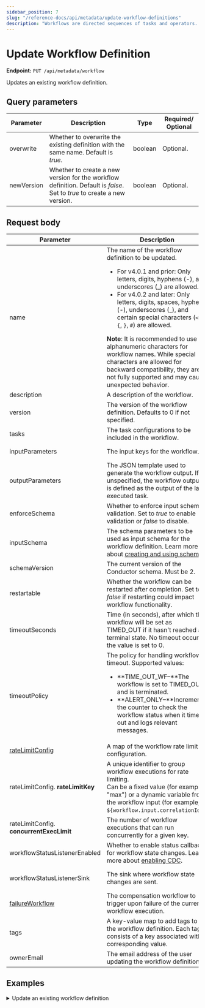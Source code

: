 ```yaml
---
sidebar_position: 7
slug: "/reference-docs/api/metadata/update-workflow-definitions"
description: "Workflows are directed sequences of tasks and operators. This API is used to update workflow definitions in Orkes Conductor."
---
```



# Update Workflow Definition

**Endpoint:** `PUT /api/metadata/workflow`

Updates an existing workflow definition.

## Query parameters

| Parameter  | Description                                                                                                             | Type    | Required/ Optional |
| ---------- | ----------------------------------------------------------------------------------------------------------------------- | ------- | ------------------ |
| overwrite  | Whether to overwrite the existing definition with the same name. Default is _true_.                                     | boolean | Optional.          |
| newVersion | Whether to create a new version for the workflow definition. Default is _false_. Set to _true_ to create a new version. | boolean | Optional.          |

## Request body

| Parameter                                                                              | Description                                                                                                                                                                                                                                                                                                                                                                                                                                                                                                                                      | Type             | Required/ Optional                                     |
| -------------------------------------------------------------------------------------- | ------------------------------------------------------------------------------------------------------------------------------------------------------------------------------------------------------------------------------------------------------------------------------------------------------------------------------------------------------------------------------------------------------------------------------------------------------------------------------------------------------------------------------------------------ | ---------------- | ------------------------------------------------------ |
| name                                                                                   | The name of the workflow definition to be updated. <ul><li>For v4.0.1 and prior: Only letters, digits, hyphens (-), and underscores (\_) are allowed.</li> <li>For v4.0.2 and later: Only letters, digits, spaces, hyphens (-), underscores (\_), and certain special characters (`<`, `>`, `{`, `}`, `#`) are allowed.</li></ul>**Note**: It is recommended to use alphanumeric characters for workflow names. While special characters are allowed for backward compatibility, they are not fully supported and may cause unexpected behavior. | string           | Required.                                              |
| description                                                                            | A description of the workflow.                                                                                                                                                                                                                                                                                                                                                                                                                                                                                                                   | string           | Optional.                                              |
| version                                                                                | The version of the workflow definition. Defaults to 0 if not specified.                                                                                                                                                                                                                                                                                                                                                                                                                                                                          | integer          | Optional.                                              |
| tasks                                                                                  | The task configurations to be included in the workflow.                                                                                                                                                                                                                                                                                                                                                                                                                                                                                          | array of objects | Required.                                              |
| inputParameters                                                                        | The input keys for the workflow.                                                                                                                                                                                                                                                                                                                                                                                                                                                                                                                 | array of strings | Optional.                                              |
| outputParameters                                                                       | The JSON template used to generate the workflow output. If unspecified, the workflow output is defined as the output of the last executed task.                                                                                                                                                                                                                                                                                                                                                                                                  | object           | Optional.                                              |
| enforceSchema                                                                          | Whether to enforce input schema validation. Set to _true_ to enable validation or _false_ to disable.                                                                                                                                                                                                                                                                                                                                                                                                                                            | boolean          | Optional.                                              |
| inputSchema                                                                            | The schema parameters to be used as input schema for the workflow definition. Learn more about [creating and using schemas](https://orkes.io/content/developer-guides/schema-validation).                                                                                                                                                                                                                                                                                                                                                        | object           | Required if _enforceSchema_ is set to _true_.          |
| schemaVersion                                                                          | The current version of the Conductor schema. Must be 2.                                                                                                                                                                                                                                                                                                                                                                                                                                                                                          | integer          | Required.                                              |
| restartable                                                                            | Whether the workflow can be restarted after completion. Set to _false_ if restarting could impact workflow functionality.                                                                                                                                                                                                                                                                                                                                                                                                                        | boolean          | Optional.                                              |
| timeoutSeconds                                                                         | Time (in seconds), after which the workflow will be set as TIMED_OUT if it hasn't reached a terminal state. No timeout occurs if the value is set to 0.                                                                                                                                                                                                                                                                                                                                                                                          | integer          | Required.                                              |
| timeoutPolicy                                                                          | The policy for handling workflow timeout. Supported values:<ul><li>**TIME_OUT_WF–**The workflow is set to TIMED_OUT and is terminated.</li><li>**ALERT_ONLY–**Increments the counter to check the workflow status when it times out and logs relevant messages.</li></ul>                                                                                                                                                                                                                                                                        | string           | Optional.                                              |
| [rateLimitConfig](https://orkes.io/content/error-handling#workflow-rate-limits)        | A map of the workflow rate limit configuration.                                                                                                                                                                                                                                                                                                                                                                                                                                                                                                  | object           | Optional.                                              |
| rateLimitConfig. **rateLimitKey**                                                      | A unique identifier to group workflow executions for rate limiting.<br/>Can be a fixed value (for example, "max") or a dynamic variable from the workflow input (for example, `${workflow.input.correlationId}`).                                                                                                                                                                                                                                                                                                                                | string           | Optional.                                              |
| rateLimitConfig. **concurrentExecLimit**                                               | The number of workflow executions that can run concurrently for a given key.                                                                                                                                                                                                                                                                                                                                                                                                                                                                     | integer          | Optional.                                              |
| workflowStatusListenerEnabled                                                          | Whether to enable status callback for workflow state changes. Learn more about [enabling CDC](https://orkes.io/content/developer-guides/enabling-cdc-on-conductor-workflows).                                                                                                                                                                                                                                                                                                                                                                    | boolean          | Optional.                                              |
| workflowStatusListenerSink                                                             | The sink where workflow state changes are sent.                                                                                                                                                                                                                                                                                                                                                                                                                                                                                                  | string           | Required if _workflowStatusListener_ is set to _true_. |
| [failureWorkflow](https://orkes.io/content/error-handling#workflow-compensation-flows) | The compensation workflow to trigger upon failure of the current workflow execution.                                                                                                                                                                                                                                                                                                                                                                                                                                                             | string           | Optional.                                              |
| tags                                                                                   | A key-value map to add tags to the workflow definition. Each tag consists of a key associated with a corresponding value.                                                                                                                                                                                                                                                                                                                                                                                                                        | object           | Optional.                                              |
| ownerEmail                                                                             | The email address of the user updating the workflow definition.                                                                                                                                                                                                                                                                                                                                                                                                                                                                                  | string           | Required.                                              |

## Examples

<details>
<summary>Update an existing workflow definition</summary>

**Request**

```bash
curl -X 'PUT' \
  'https://<YOUR_CLUSTER>/api/metadata/workflow?overwrite=true&newVersion=false' \
  -H 'accept: */*' \
  -H 'X-Authorization: <TOKEN>' \
  -H 'Content-Type: application/json' \
  -d '{
  "createTime": 1735802320196,
  "updateTime": 1735812484172,
  "name": "api-test",
  "description": "Sample workflow created using API",
  "version": 2,
  "tasks": [
    {
      "name": "event",
      "taskReferenceName": "event_ref",
      "inputParameters": {},
      "type": "EVENT",
      "decisionCases": {},
      "defaultCase": [],
      "forkTasks": [],
      "startDelay": 0,
      "joinOn": [],
      "sink": "ibm_mq:internal_event_name",
      "optional": false,
      "defaultExclusiveJoinTask": [],
      "asyncComplete": false,
      "loopOver": [],
      "onStateChange": {},
      "permissive": false
    }
  ],
  "inputParameters": [],
  "outputParameters": {},
  "failureWorkflow": "",
  "schemaVersion": 2,
  "restartable": false,
  "workflowStatusListenerEnabled": false,
  "ownerEmail": "john.doe@acme.com",
  "timeoutPolicy": "ALERT_ONLY",
  "timeoutSeconds": 0,
  "variables": {},
  "inputTemplate": {},
  "rateLimitConfig":
  {
    "rateLimitKey": "12",
    "concurrentExecLimit": 33
  },
  "enforceSchema": true
}'
```

**Response**

Returns 200 OK, indicating that the workflow definition has been updated successfully.

</details>
